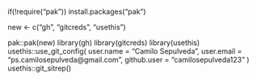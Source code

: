 if(!require("pak")) install.packages("pak")

new <- c("gh",
         "gitcreds",
         "usethis")

pak::pak(new)
library(gh)
library(gitcreds)
library(usethis)
usethis::use_git_config(
  user.name = "Camilo Sepulveda",
  user.email = "ps.camilosepulveda@gmail.com",
  github.user = "camilosepulveda123"
)
usethis::git_sitrep()